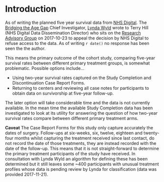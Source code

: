 # Introduction

As of writing the planned five year survival data from [NHS Digital](https://digital.nhs.uk/).  The [Bridging the Age Gap](https://www.sheffield.ac.uk/oncology-metabolism/research/surgicaloncology/research/agegap) Chief Investigator, [Lynda Wyld](mailto:l.wyld@sheffield.ac.uk) wrote to Terry Hill (NHS Digital Data Dissemination Director) who sits on the [Research Advisory Group](https://digital.nhs.uk/research-advisory-group) on 2017-10-23 to appeal the decision by NHS Digital to refuse access to the data.  As of writing `r date()` no response has been seen the the author.

This means the primary outcome of the cohort study, comparing five-year survival rates between different primary treatment groups, is somewhat problematic.  Possible options include...

* Using two-year survival rates captured on the Study Completion and Discontinuation Case Report Forms.
* Returning to centers and reviewing all case notes for participants to obtain data on survivorship at five-year follow-up.

The later option will take considerable time and the data is not currently available.  In the mean time the available Study Completion data has been investigated to look at its utility for answering the question of how two-year survival rates compare between different primary treatment arms.

**Caveat** The Case Report Forms for this study only capture accurately the dates of surgery.  Follow-ups at six-weeks, six, twelve, eighteen and twenty-four months whilst capturing the treatment received since last contact, do not record the date of those treatments, they are instead recorded with the date of the follow-up.  This means that it is not straight-forward to determine the primary treatment participants of the study have received.  In consultation with Lynda Wyld an algorithm for defining these has been determined but it still leaves some ~400 participants with unusual treatment profiles whose data is pending review by Lynda for classification (data was provided 2017-11-21).
